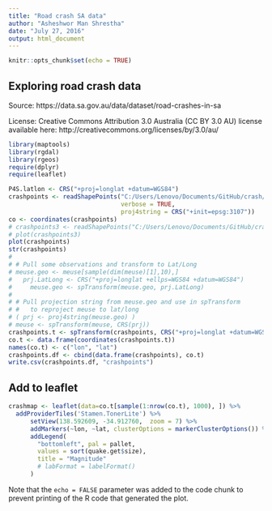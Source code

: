 ```yaml
---
title: "Road crash SA data"
author: "Asheshwor Man Shrestha"
date: "July 27, 2016"
output: html_document
---
```


```r
knitr::opts_chunk$set(echo = TRUE)
```

## Exploring road crash data

Source: https://data.sa.gov.au/data/dataset/road-crashes-in-sa

License: Creative Commons Attribution 3.0 Australia (CC BY 3.0 AU) license available here: http://creativecommons.org/licenses/by/3.0/au/

```r
library(maptools)
library(rgdal)
library(rgeos)
require(dplyr)
require(leaflet)
```

```r
P4S.latlon <- CRS("+proj=longlat +datum=WGS84")
crashpoints <- readShapePoints("C:/Users/Lenovo/Documents/GitHub/crash/RoadCrashes_shp/RoadCrashes.shp",
                               verbose = TRUE,
                               proj4string = CRS("+init=epsg:3107"))
co <- coordinates(crashpoints)
# crashpoints3 <- readShapePoints("C:/Users/Lenovo/Documents/GitHub/crash/RoadCrashes_shp/RoadCrashes.shp", proj4string = CRS("+proj=longlat +datum=WGS84"))
# plot(crashpoints3)
plot(crashpoints)
str(crashpoints)
# 
# # Pull some observations and transform to Lat/Long
# meuse.geo <- meuse[sample(dim(meuse)[1],10),]
#   prj.LatLong <- CRS("+proj=longlat +ellps=WGS84 +datum=WGS84")
#     meuse.geo <- spTransform(meuse.geo, prj.LatLong)
# 
# # Pull projection string from meuse.geo and use in spTransform
# #   to reproject meuse to lat/long  
# ( prj <- proj4string(meuse.geo) )   
# meuse <- spTransform(meuse, CRS(prj))   
crashpoints.t <- spTransform(crashpoints, CRS("+proj=longlat +datum=WGS84")) 
co.t <- data.frame(coordinates(crashpoints.t))
names(co.t) <- c("lon", "lat")
crashpoints.df <- cbind(data.frame(crashpoints), co.t)
write.csv(crashpoints.df, "crashpoints")
```

## Add to leaflet

```r
crashmap <- leaflet(data=co.t[sample(1:nrow(co.t), 1000), ]) %>%
  addProviderTiles('Stamen.TonerLite') %>%
      setView(138.592609, -34.912760,  zoom = 7) %>%
      addMarkers(~lon, ~lat, clusterOptions = markerClusterOptions()) %>%
      addLegend(
        "bottomleft", pal = pallet,
        values = sort(quake.get$size),
        title = "Magnitude"
        # labFormat = labelFormat()
      )
```

Note that the `echo = FALSE` parameter was added to the code chunk to prevent printing of the R code that generated the plot.
